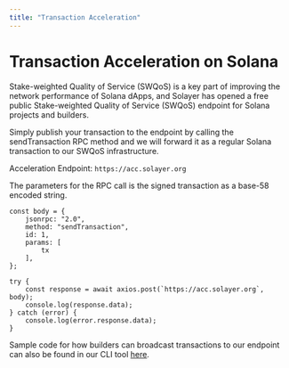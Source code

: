 ```yaml
---
title: "Transaction Acceleration"
---
```


# Transaction Acceleration on Solana

Stake-weighted Quality of Service (SWQoS) is a key part of improving the network performance of Solana dApps, and Solayer has opened a free public Stake-weighted Quality of Service (SWQoS) endpoint for Solana projects and builders.

Simply publish your transaction to the endpoint by calling the sendTransaction RPC method and we will forward it as a regular Solana transaction to our SWQoS infrastructure.

Acceleration Endpoint:
```https://acc.solayer.org```

The parameters for the RPC call is the signed transaction as a base-58 encoded string.

```
const body = {
    jsonrpc: "2.0",
    method: "sendTransaction",
    id: 1,
    params: [
        tx
    ],
};

try {
    const response = await axios.post(`https://acc.solayer.org`, body);
    console.log(response.data);
} catch (error) {
    console.log(error.response.data);
}
```

Sample code for how builders can broadcast transactions to our endpoint can also be found in our CLI tool [here](https://github.com/solayer-labs/solayer-cli/tree/main/swqos).

